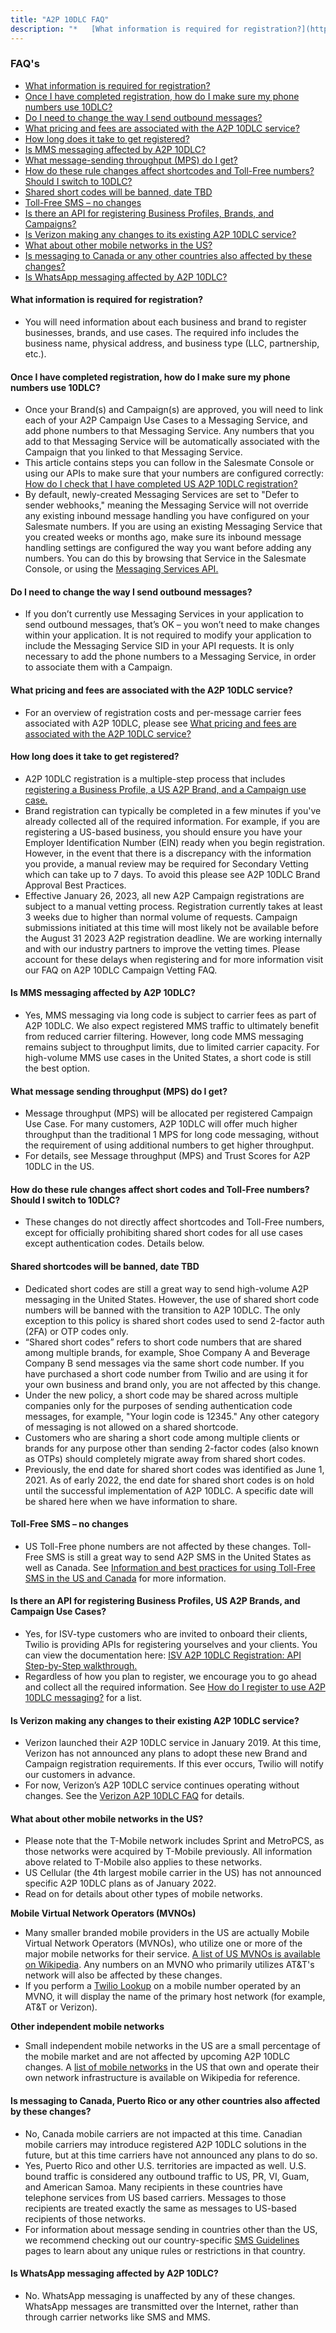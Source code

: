 ```yaml
---
title: "A2P 10DLC FAQ"
description: "*   [What information is required for registration?](https://support.salesmate.io/hc/en-us/articles/22683693019929-A2P-10DLC-FAQ#h_01H9FJ3A5WX3J6G3K8X..."
---
```


### FAQ's

*   [What information is required for registration?](https://support.salesmate.io/hc/en-us/articles/22683693019929-A2P-10DLC-FAQ#h_01H9FJ3A5WX3J6G3K8XR2QJGVM)
*   [Once I have completed registration, how do I make sure my phone numbers use 10DLC?](https://support.salesmate.io/hc/en-us/articles/22683693019929-A2P-10DLC-FAQ#h_01H9FQT9B2MWC4M0GYX0W712FH)
*   [Do I need to change the way I send outbound messages?](https://support.salesmate.io/hc/en-us/articles/22683693019929-A2P-10DLC-FAQ#h_01H9FQSCXM3G94M6SPAFS08STN)
*   [What pricing and fees are associated with the A2P 10DLC service?](https://support.salesmate.io/hc/en-us/articles/22683693019929-A2P-10DLC-FAQ#h_01H9FQTMQACMRBE0ZJJWE60RK4)
*   [How long does it take to get registered?](https://support.salesmate.io/hc/en-us/articles/22683693019929-A2P-10DLC-FAQ#h_01H9FQV1R4KY1VK21H1PZP3TR9)
*   [Is MMS messaging affected by A2P 10DLC?](https://support.salesmate.io/hc/en-us/articles/22683693019929-A2P-10DLC-FAQ#h_01H9FQVT74Q5TNJ43X7C2DF43C)
*   [What message-sending throughput (MPS) do I get?](https://support.salesmate.io/hc/en-us/articles/22683693019929-A2P-10DLC-FAQ#h_01H9FQW6T2577B1RJV0W0M7REA)
*   [How do these rule changes affect shortcodes and Toll-Free numbers? Should I switch to 10DLC?](https://support.salesmate.io/hc/en-us/articles/22683693019929-A2P-10DLC-FAQ#h_01H9FQXR6SYZ12GZF95Y4Z3KDJ)
*   [Shared short codes will be banned, date TBD](https://support.salesmate.io/hc/en-us/articles/22683693019929-A2P-10DLC-FAQ#h_01H9NJA53FGH77QFXS9B1T04SN)
*   [Toll-Free SMS – no changes](https://support.salesmate.io/hc/en-us/articles/22683693019929-A2P-10DLC-FAQ#h_01H9NJAF11S1K7N6FCGE33WQY0)
*   [Is there an API for registering Business Profiles, Brands, and Campaigns?](https://support.salesmate.io/hc/en-us/articles/22683693019929-A2P-10DLC-FAQ#h_01H9FQYKJMNY6D8S5WXG3AP2Q2)
*   [Is Verizon making any changes to its existing A2P 10DLC service?](https://support.salesmate.io/hc/en-us/articles/22683693019929-A2P-10DLC-FAQ#h_01H9FQZ2AW7CJ2FFSR5Q8J45B3)
*   [What about other mobile networks in the US?](https://support.salesmate.io/hc/en-us/articles/22683693019929-A2P-10DLC-FAQ#h_01H9FQZBAM695BVP5V3RCGF2GJ)
*   [Is messaging to Canada or any other countries also affected by these changes?](https://support.salesmate.io/hc/en-us/articles/22683693019929-A2P-10DLC-FAQ#h_01H9FQZS40EJ1ZJNNZ9XKJP2T3)
*   [Is WhatsApp messaging affected by A2P 10DLC?](https://support.salesmate.io/hc/en-us/articles/22683693019929-A2P-10DLC-FAQ#h_01H9FR04RJ9T9T878ZWRRKJ3JV)

#### **What information is required for registration?**

*   You will need information about each business and brand to register businesses, brands, and use cases. The required info includes the business name, physical address, and business type (LLC, partnership, etc.).

#### **Once I have completed registration, how do I make sure my phone numbers use 10DLC?**

*   Once your Brand(s) and Campaign(s) are approved, you will need to link each of your A2P Campaign Use Cases to a Messaging Service, and add phone numbers to that Messaging Service. Any numbers that you add to that Messaging Service will be automatically associated with the Campaign that you linked to that Messaging Service.
*   This article contains steps you can follow in the Salesmate Console or using our APIs to make sure that your numbers are configured correctly: [How do I check that I have completed US A2P 10DLC registration?](https://support.twilio.com/hc/en-us/articles/4418081745179-How-do-I-check-that-I-have-completed-US-A2P-10DLC-registration-)
*   By default, newly-created Messaging Services are set to "Defer to sender webhooks," meaning the Messaging Service will not override any existing inbound message handling you have configured on your Salesmate numbers. If you are using an existing Messaging Service that you created weeks or months ago, make sure its inbound message handling settings are configured the way you want before adding any numbers. You can do this by browsing that Service in the Salesmate Console, or using the [Messaging Services API.](https://www.twilio.com/docs/messaging/api/service-resource)

#### **Do I need to change the way I send outbound messages?**

*   If you don’t currently use Messaging Services in your application to send outbound messages, that’s OK – you won’t need to make changes within your application. It is not required to modify your application to include the Messaging Service SID in your API requests. It is only necessary to add the phone numbers to a Messaging Service, in order to associate them with a Campaign.

#### **What pricing and fees are associated with the A2P 10DLC service?**

*   For an overview of registration costs and per-message carrier fees associated with A2P 10DLC, please see [What pricing and fees are associated with the A2P 10DLC service?](https://support.salesmate.io/knowledge/articles/22590649559065/en-us?brand_id=1467849)

#### **How long does it take to get registered?**

*   A2P 10DLC registration is a multiple-step process that includes [registering a Business Profile, a US A2P Brand, and a Campaign use case.](https://www.twilio.com/docs/sms/a2p-10dlc/onboarding)
*   Brand registration can typically be completed in a few minutes if you've already collected all of the required information. For example, if you are registering a US-based business, you should ensure you have your Employer Identification Number (EIN) ready when you begin registration. However, in the event that there is a discrepancy with the information you provide, a manual review may be required for Secondary Vetting which can take up to 7 days. To avoid this please see A2P 10DLC Brand Approval Best Practices.
*   Effective January 26, 2023, all new A2P Campaign registrations are subject to a manual vetting process. Registration currently takes at least 3 weeks due to higher than normal volume of requests. Campaign submissions initiated at this time will most likely not be available before the August 31 2023 A2P registration deadline. We are working internally and with our industry partners to improve the vetting times. Please account for these delays when registering and for more information visit our FAQ on A2P 10DLC Campaign Vetting FAQ.

#### **Is MMS messaging affected by A2P 10DLC?**

*   Yes, MMS messaging via long code is subject to carrier fees as part of A2P 10DLC. We also expect registered MMS traffic to ultimately benefit from reduced carrier filtering. However, long code MMS messaging remains subject to throughput limits, due to limited carrier capacity. For high-volume MMS use cases in the United States, a short code is still the best option.

#### **What message sending throughput (MPS) do I get?**

*   Message throughput (MPS) will be allocated per registered Campaign Use Case. For many customers, A2P 10DLC will offer much higher throughput than the traditional 1 MPS for long code messaging, without the requirement of using additional numbers to get higher throughput.
*   For details, see Message throughput (MPS) and Trust Scores for A2P 10DLC in the US.

#### **How do these rule changes affect short codes and Toll-Free numbers? Should I switch to 10DLC?**

*   These changes do not directly affect shortcodes and Toll-Free numbers, except for officially prohibiting shared short codes for all use cases except authentication codes. Details below.

#### **Shared shortcodes will be banned, date TBD**

*   Dedicated short codes are still a great way to send high-volume A2P messaging in the United States. However, the use of shared short code numbers will be banned with the transition to A2P 10DLC. The only exception to this policy is shared short codes used to send 2-factor auth (2FA) or OTP codes only.
*   “Shared short codes” refers to short code numbers that are shared among multiple brands, for example, Shoe Company A and Beverage Company B send messages via the same short code number. If you have purchased a short code number from Twilio and are using it for your own business and brand only, you are not affected by this change.
*   Under the new policy, a short code may be shared across multiple companies only for the purposes of sending authentication code messages, for example, "Your login code is 12345." Any other category of messaging is not allowed on a shared shortcode.
*   Customers who are sharing a short code among multiple clients or brands for any purpose other than sending 2-factor codes (also known as OTPs) should completely migrate away from shared short codes.
*   Previously, the end date for shared short codes was identified as June 1, 2021. As of early 2022, the end date for shared short codes is on hold until the successful implementation of A2P 10DLC. A specific date will be shared here when we have information to share.

#### **Toll-Free SMS – no changes**

*   US Toll-Free phone numbers are not affected by these changes. Toll-Free SMS is still a great way to send A2P SMS in the United States as well as Canada. See [Information and best practices for using Toll-Free SMS in the US and Canada](https://support.twilio.com/hc/en-us/articles/360038172934-Information-and-best-practices-for-using-Toll-Free-SMS-and-MMS-in-the-US-and-Canada) for more information.

#### **Is there an API for registering Business Profiles, US A2P Brands, and Campaign Use Cases?**

*   Yes, for ISV-type customers who are invited to onboard their clients, Twilio is providing APIs for registering yourselves and your clients. You can view the documentation here: [ISV A2P 10DLC Registration: API Step-by-Step walkthrough.](https://www.twilio.com/docs/sms/a2p-10dlc/onboarding-isv-api)
*   Regardless of how you plan to register, we encourage you to go ahead and collect all the required information. See [How do I register to use A2P 10DLC messaging?](https://support.salesmate.io/knowledge/articles/22496364707481/en-us?brand_id=1467849) for a list.

#### **Is Verizon making any changes to their existing A2P 10DLC service?**

*   Verizon launched their A2P 10DLC service in January 2019. At this time, Verizon has not announced any plans to adopt these new Brand and Campaign registration requirements. If this ever occurs, Twilio will notify our customers in advance.
*   For now, Verizon’s A2P 10DLC service continues operating without changes. See the [Verizon A2P 10DLC FAQ](https://support.twilio.com/hc/en-us/articles/360008372654-Verizon-Wireless-SMS-and-MMS-carrier-fees-in-the-United-States) for details.

#### **What about other mobile networks in the US?**

*   Please note that the T-Mobile network includes Sprint and MetroPCS, as those networks were acquired by T-Mobile previously. All information above related to T-Mobile also applies to these networks.
*   US Cellular (the 4th largest mobile carrier in the US) has not announced specific A2P 10DLC plans as of January 2022.
*   Read on for details about other types of mobile networks.

**Mobile Virtual Network Operators (MVNOs)**

*   Many smaller branded mobile providers in the US are actually Mobile Virtual Network Operators (MVNOs), who utilize one or more of the major mobile networks for their service. [A list of US MVNOs is available on Wikipedia](https://en.wikipedia.org/wiki/List_of_United_States_mobile_virtual_network_operators). Any numbers on an MVNO who primarily utilizes AT&T's network will also be affected by these changes.
*   If you perform a [Twilio Lookup](https://www.twilio.com/en-us/trusted-activation/lookup) on a mobile number operated by an MVNO, it will display the name of the primary host network (for example, AT&T or Verizon).

**Other independent mobile networks**

*   Small independent mobile networks in the US are a small percentage of the mobile market and are not affected by upcoming A2P 10DLC changes. A [list of mobile networks](https://en.wikipedia.org/wiki/List_of_American_wireless_communication_service_providers#Facilities-based_service_providers) in the US that own and operate their own network infrastructure is available on Wikipedia for reference.

#### **Is messaging to Canada, Puerto Rico or any other countries also affected by these changes?**

*   No, Canada mobile carriers are not impacted at this time. Canadian mobile carriers may introduce registered A2P 10DLC solutions in the future, but at this time carriers have not announced any plans to do so.
*   Yes, Puerto Rico and other U.S. territories are impacted as well. U.S. bound traffic is considered any outbound traffic to US, PR, VI, Guam, and American Samoa. Many recipients in these countries have telephone services from US based carriers. Messages to those recipients are treated exactly the same as messages to US-based recipients of those networks.
*   For information about message sending in countries other than the US, we recommend checking out our country-specific [SMS Guidelines](https://www.twilio.com/en-us/guidelines/sms) pages to learn about any unique rules or restrictions in that country.

#### **Is WhatsApp messaging affected by A2P 10DLC?**

*   No. WhatsApp messaging is unaffected by any of these changes. WhatsApp messages are transmitted over the Internet, rather than through carrier networks like SMS and MMS.